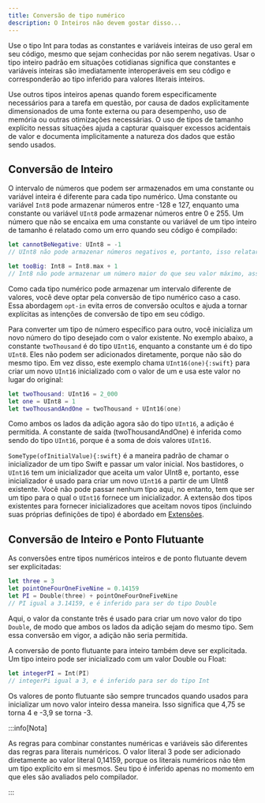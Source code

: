 ```yaml
---
title: Conversão de tipo numérico
description: O Inteiros não devem gostar disso...
---
```


Use o tipo Int para todas as constantes e variáveis inteiras de uso geral em seu código, mesmo que sejam conhecidas por não serem negativas. Usar o tipo inteiro padrão em situações cotidianas significa que constantes e variáveis inteiras são imediatamente interoperáveis em seu código e corresponderão ao tipo inferido para valores literais inteiros.

Use outros tipos inteiros apenas quando forem especificamente necessários para a tarefa em questão, por causa de dados explicitamente dimensionados de uma fonte externa ou para desempenho, uso de memória ou outras otimizações necessárias. O uso de tipos de tamanho explícito nessas situações ajuda a capturar quaisquer excessos acidentais de valor e documenta implicitamente a natureza dos dados que estão sendo usados.

## Conversão de Inteiro

O intervalo de números que podem ser armazenados em uma constante ou variável inteira é diferente para cada tipo numérico. Uma constante ou variável `Int8` pode armazenar números entre -128 e 127, enquanto uma constante ou variável `UInt8` pode armazenar números entre 0 e 255. Um número que não se encaixa em uma constante ou variável de um tipo inteiro de tamanho é relatado como um erro quando seu código é compilado:

```swift
let cannotBeNegative: UInt8 = -1
// UInt8 não pode armazenar números negativos e, portanto, isso relatará um erro

let tooBig: Int8 = Int8.max + 1
// Int8 não pode armazenar um número maior do que seu valor máximo, assim isso também relatará um erro
```

Como cada tipo numérico pode armazenar um intervalo diferente de valores, você deve optar pela conversão de tipo numérico caso a caso. Essa abordagem `opt-in` evita erros de conversão ocultos e ajuda a tornar explícitas as intenções de conversão de tipo em seu código.

Para converter um tipo de número específico para outro, você inicializa um novo número do tipo desejado com o valor existente. No exemplo abaixo, a constante `twoThousand` é do tipo `UInt16`, enquanto a constante um é do tipo `UInt8`. Eles não podem ser adicionados diretamente, porque não são do mesmo tipo. Em vez disso, este exemplo chama `UInt16(one){:swift}` para criar um novo `UInt16` inicializado com o valor de um e usa este valor no lugar do original:

```swift
let twoThousand: UInt16 = 2_000
let one = UInt8 = 1
let twoThousandAndOne = twoThousand + UInt16(one)
```

Como ambos os lados da adição agora são do tipo `UInt16`, a adição é permitida. A constante de saída (twoThousandAndOne) é inferida como sendo do tipo `UInt16`, porque é a soma de dois valores `UInt16`.

`SomeType(ofInitialValue){:swift}` é a maneira padrão de chamar o inicializador de um tipo Swift e passar um valor inicial. Nos bastidores, o `UInt16` tem um inicializador que aceita um valor UInt8 e, portanto, esse inicializador é usado para criar um novo `UInt16` a partir de um UInt8 existente. Você não pode passar nenhum tipo aqui, no entanto, tem que ser um tipo para o qual o `UInt16` fornece um inicializador. A extensão dos tipos existentes para fornecer inicializadores que aceitam novos tipos (incluindo suas próprias definições de tipo) é abordado em [Extensões]().

## Conversão de Inteiro e Ponto Flutuante

As conversões entre tipos numéricos inteiros e de ponto flutuante devem ser explicitadas:

```swift
let three = 3
let pointOneFourOneFiveNine = 0.14159
let PI = Double(three) + pointOneFourOneFiveNine
// PI igual a 3.14159, e é inferido para ser do tipo Double
```

Aqui, o valor da constante três é usado para criar um novo valor do tipo `Double`, de modo que ambos os lados da adição sejam do mesmo tipo. Sem essa conversão em vigor, a adição não seria permitida.

A conversão de ponto flutuante para inteiro também deve ser explicitada. Um tipo inteiro pode ser inicializado com um valor Double ou Float:

```swift
let integerPI = Int(PI)
// integerPi igual a 3, e é inferido para ser do tipo Int
```

Os valores de ponto flutuante são sempre truncados quando usados para inicializar um novo valor inteiro dessa maneira. Isso significa que 4,75 se torna 4 e -3,9 se torna -3.

:::info[Nota]

As regras para combinar constantes numéricas e variáveis são diferentes das regras para literais numéricos. O valor literal 3 pode ser adicionado diretamente ao valor literal 0,14159, porque os literais numéricos não têm um tipo explícito em si mesmos. Seu tipo é inferido apenas no momento em que eles são avaliados pelo compilador.

:::
